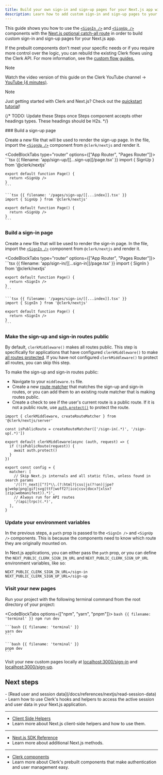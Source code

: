 ```yaml
---
title: Build your own sign-in and sign-up pages for your Next.js app with Clerk
description: Learn how to add custom sign-in and sign-up pages to your Next.js app with Clerk's prebuilt components.
---
```


This guide shows you how to use the [`<SignIn />`](/docs/components/authentication/sign-in) and [`<SignUp />`](/docs/components/authentication/sign-up) components with the [Next.js optional catch-all route](https://nextjs.org/docs/pages/building-your-application/routing/dynamic-routes#catch-all-segments) in order to build custom sign-in and sign-up pages for your Next.js app.

If the prebuilt components don't meet your specific needs or if you require more control over the logic, you can rebuild the existing Clerk flows using the Clerk API. For more information, see the [custom flow guides.](/docs/custom-flows/overview)

> [!NOTE]
> Watch the video version of this guide on the Clerk YouTube channel  → [YouTube (4 minutes)](https://youtu.be/fsuHLafTYyg).

> [!NOTE]
> Just getting started with Clerk and Next.js? Check out the [quickstart tutorial](/docs/quickstarts/nextjs)!

{/* TODO: Update these Steps once Steps component accepts other headings types. These headings should be H2s. */}

<Steps>
  ### Build a sign-up page

  Create a new file that will be used to render the sign-up page. In the file, import the [`<SignUp />`](/docs/components/authentication/sign-up) component from `@clerk/nextjs` and render it.

  <CodeBlockTabs type="router" options={["App Router", "Pages Router"]}>
    ```tsx {{ filename: 'app/sign-up/[[...sign-up]]/page.tsx' }}
    import { SignUp } from '@clerk/nextjs'

    export default function Page() {
      return <SignUp />
    }
    ```

    ```tsx {{ filename: '/pages/sign-up/[[...index]].tsx' }}
    import { SignUp } from '@clerk/nextjs'

    export default function Page() {
      return <SignUp />
    }
    ```
  </CodeBlockTabs>

  ### Build a sign-in page

  Create a new file that will be used to render the sign-in page. In the file, import the [`<SignIn />`](/docs/components/authentication/sign-in) component from `@clerk/nextjs` and render it.

  <CodeBlockTabs type="router" options={["App Router", "Pages Router"]}>
    ```tsx {{ filename: 'app/sign-in/[[...sign-in]]/page.tsx' }}
    import { SignIn } from '@clerk/nextjs'

    export default function Page() {
      return <SignIn />
    }
    ```

    ```tsx {{ filename: '/pages/sign-in/[[...index]].tsx' }}
    import { SignIn } from '@clerk/nextjs'

    export default function Page() {
      return <SignIn />
    }
    ```
  </CodeBlockTabs>

  ### Make the sign-up and sign-in routes public

  By default, `clerkMiddleware()` makes all routes public. This step is specifically for applications that have configured `clerkMiddleware()` to make [all routes protected](/docs/references/nextjs/clerk-middleware#protect-all-routes). If you have not configured `clerkMiddleware()` to protect all routes, you can skip this step.

  To make the sign-up and sign-in routes public:

  - Navigate to your `middleware.ts` file.
  - Create a new [route matcher](/docs/references/nextjs/clerk-middleware#create-route-matcher) that matches the sign-up and sign-in routes, or you can add them to an existing route matcher that is making routes public.
  - Create a check to see if the user's current route is a public route. If it is not a public route, use [`auth.protect()`](/docs/references/nextjs/auth#protect) to protect the route.

  ```tsx {{ filename: 'middleware.ts' }}
  import { clerkMiddleware, createRouteMatcher } from '@clerk/nextjs/server'

  const isPublicRoute = createRouteMatcher(['/sign-in(.*)', '/sign-up(.*)'])

  export default clerkMiddleware(async (auth, request) => {
    if (!isPublicRoute(request)) {
      await auth.protect()
    }
  })

  export const config = {
    matcher: [
      // Skip Next.js internals and all static files, unless found in search params
      '/((?!_next|[^?]*\\.(?:html?|css|js(?!on)|jpe?g|webp|png|gif|svg|ttf|woff2?|ico|csv|docx?|xlsx?|zip|webmanifest)).*)',
      // Always run for API routes
      '/(api|trpc)(.*)',
    ],
  }
  ```

  ### Update your environment variables

  In the previous steps, a `path` prop is passed to the `<SignIn />` and `<SignUp />` components. This is because the components need to know which route they are originally mounted on.

  In Next.js applications, you can either pass the `path` prop, _or_ you can define the `NEXT_PUBLIC_CLERK_SIGN_IN_URL` and `NEXT_PUBLIC_CLERK_SIGN_UP_URL` environment variables, like so:

  ```env {{ filename: '.env.local' }}
  NEXT_PUBLIC_CLERK_SIGN_IN_URL=/sign-in
  NEXT_PUBLIC_CLERK_SIGN_UP_URL=/sign-up
  ```

  ### Visit your new pages

  Run your project with the following terminal command from the root directory of your project:

  <CodeBlockTabs options={["npm", "yarn", "pnpm"]}>
    ```bash {{ filename: 'terminal' }}
    npm run dev
    ```

    ```bash {{ filename: 'terminal' }}
    yarn dev
    ```

    ```bash {{ filename: 'terminal' }}
    pnpm dev
    ```
  </CodeBlockTabs>

  Visit your new custom pages locally at [localhost:3000/sign-in](http://localhost:3000/sign-in) and [localhost:3000/sign-up](http://localhost:3000/sign-up).
</Steps>

## Next steps

<Cards>
  - [Read user and session data](/docs/references/nextjs/read-session-data)
  - Learn how to use Clerk's hooks and helpers to access the active session and user data in your Next.js application.

  ---

  - [Client Side Helpers](/docs/references/nextjs/overview#client-side-helpers)
  - Learn more about Next.js client-side helpers and how to use them.

  ---

  - [Next.js SDK Reference](/docs/references/nextjs/overview)
  - Learn more about additional Next.js methods.

  ---

  - [Clerk components](/docs/components/overview)
  - Learn more about Clerk's prebuilt components that make authentication and user management easy.
</Cards>
